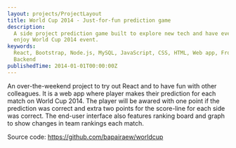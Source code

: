 ```yaml
---
layout: projects/ProjectLayout
title: World Cup 2014 - Just-for-fun prediction game
description:
  A side project prediction game built to explore new tech and have everyone
  enjoy World Cup 2014 event.
keywords:
  React, Bootstrap, Node.js, MySQL, JavaScript, CSS, HTML, Web app, Frontend,
  Backend
publishedTime: 2014-01-01T00:00:00Z
---
```


An over-the-weekend project to try out React and to have fun with other
colleagues. It is a web app where player makes their prediction for each match
on World Cup 2014. The player will be awared with one point if the prediction
was correct and extra two points for the score-line for each side was correct.
The end-user interface also features ranking board and graph to show changes in
team rankings each match.

Source code: https://github.com/bapairaew/worldcup
